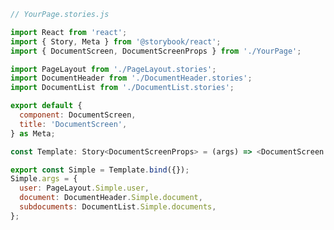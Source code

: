 ```js
// YourPage.stories.js

import React from 'react';
import { Story, Meta } from '@storybook/react';
import { DocumentScreen, DocumentScreenProps } from './YourPage';

import PageLayout from './PageLayout.stories';
import DocumentHeader from './DocumentHeader.stories';
import DocumentList from './DocumentList.stories';

export default {
  component: DocumentScreen,
  title: 'DocumentScreen',
} as Meta;

const Template: Story<DocumentScreenProps> = (args) => <DocumentScreen {...args} />;

export const Simple = Template.bind({});
Simple.args = {
  user: PageLayout.Simple.user,
  document: DocumentHeader.Simple.document,
  subdocuments: DocumentList.Simple.documents,
};
```
